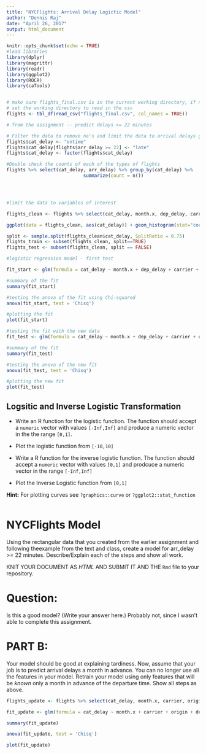 ```yaml
---
title: "NYCFlights: Arrival Delay Logictic Model"
author: "Dennis Raj"
date: "April 26, 2017"
output: html_document
---
```


```r
knitr::opts_chunk$set(echo = TRUE)
#load libraries
library(dplyr)
library(magrittr)
library(readr)
library(ggplot2)
library(ROCR)
library(caTools)


# make sure flights_final.csv is in the current working directory, if not use Rstudio or setwd() 
# set the working directory to read in the csv
flights <- tbl_df(read_csv("flights_final.csv", col_names = TRUE))
```

```r

# from the assignment -- predict delays >= 22 minutes

# Filter the data to remove na's and limit the data to arrival delays greater than or equal to 22 minutes 
flights$cat_delay <- "ontime"
flights$cat_delay[flights$arr_delay >= 22] <- "late"
flights$cat_delay <- factor(flights$cat_delay)

#Double check the counts of each of the types of flights
flights %>% select(cat_delay, arr_delay) %>% group_by(cat_delay) %>% 
                            summarize(count = n())




#limit the data to variables of interest

flights_clean <- flights %>% select(cat_delay, month.x, dep_delay, carrier, origin, dest, distance)
```

```r

ggplot(data = flights_clean, aes(cat_delay)) + geom_histogram(stat="count")

split <- sample.split(flights_clean$cat_delay, SplitRatio = 0.75)
flights_train <- subset(flights_clean, split==TRUE)
flights_test <- subset(flights_clean, split == FALSE)

#logistic regression model - first test

fit_start <- glm(formula = cat_delay ~ month.x + dep_delay + carrier + origin + dest + distance, data = flights_train , family = binomial(link = "logit"))

#summary of the fit
summary(fit_start)

#testing the anova of the fit using Chi-squared
anova(fit_start, test = 'Chisq')

#plotting the fit
plot(fit_start)

#testing the fit with the new data
fit_test <- glm(formula = cat_delay ~ month.x + dep_delay + carrier + origin + dest + distance, data = flights_test , family = binomial(link = "logit"))

#summary of the fit
summary(fit_test)

#testing the anova of the new fit
anova(fit_test, test = 'Chisq')

#plotting the new fit
plot(fit_test)

```

## Logsitic and Inverse Logistic Transformation 

- Write an R function for the logistic function. The function should accept a `numeric` vector with values `[-Inf,Inf]` and produce a numeric vector in the the range `[0,1]`.

- Plot the logistic function from  `[-10,10]`

- Write a R function for the inverse logistic function. The function should accept a `numeric` vector with values `[0,1]` and prodcuce a numeric vector in the range `[-Inf,Inf]`

- Plot the Inverse Logistic function from `[0,1]`


**Hint:** For plotting curves see `?graphics::curve` or `?ggplot2::stat_function`

```r

```


# NYCFlights Model

Using the rectangular data that you created from the earlier assignment and following theexample from the text and class, create a model for arr_delay >= 22 minutes. Describe/Explain each of the steps and show all work.

KNIT YOUR DOCUMENT AS *HTML* AND SUBMIT IT AND THE `Rmd` file to your repository.   


# Question:

Is this a good model?  (Write your answer here.)
Probably not, since I wasn't able to complete this assignment. 

# PART B:

Your model should be good at explaining tardiness. Now, assume that your job is to predict arrival delays a month in advance. You can no longer use all the features in your model. Retrain your model using only features that will be *known* only a month in advance of the departure time.  Show all steps as above.

```r

flights_update <- flights %>% select(cat_delay, month.x, carrier, origin, dest)

fit_update <- glm(formula = cat_delay ~ month.x + carrier + origin + dest, data = flights_clean, family = binomial(link = "logit"))

summary(fit_update)

anova(fit_update, test = 'Chisq')

plot(fit_update)
```
